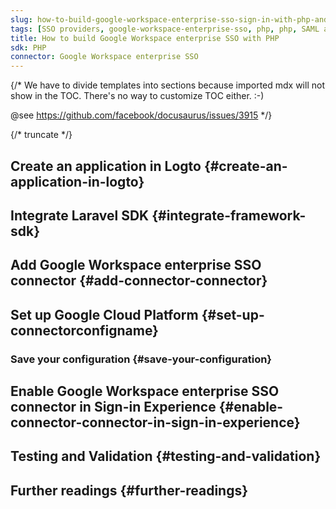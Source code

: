 ```yaml
---
slug: how-to-build-google-workspace-enterprise-sso-sign-in-with-php-and-logto
tags: [SSO providers, google-workspace-enterprise-sso, php, php, SAML authentication, enterprise login, SSO login]
title: How to build Google Workspace enterprise SSO with PHP
sdk: PHP
connector: Google Workspace enterprise SSO
---
```


{/*
  We have to divide templates into sections because imported mdx will not show in the TOC.
  There's no way to customize TOC either. :-)

  @see https://github.com/facebook/docusaurus/issues/3915
*/}




{/* truncate */}

<Intro connector={connector} sdk="PHP" link="https://www.php.net" />

## Create an application in Logto \{#create-an-application-in-logto}

<CreateApplication type="Traditional web" framework="Laravel" />

## Integrate Laravel SDK \{#integrate-framework-sdk}

<IntegrateSdk />

## Add Google Workspace enterprise SSO connector \{#add-connector-connector}

<AddSsoConnector framework="Laravel" />

## Set up Google Cloud Platform \{#set-up-connectorconfigname}

<ConnectorGuide />

### Save your configuration \{#save-your-configuration}

<SaveYourConfiguration connector={connector} />

## Enable Google Workspace enterprise SSO connector in Sign-in Experience \{#enable-connector-connector-in-sign-in-experience}

<EnableSsoConnector />

## Testing and Validation \{#testing-and-validation}

<TestingAndValidation connector={connector} sdk="PHP" />

## Further readings \{#further-readings}

<FurtherReadings />
